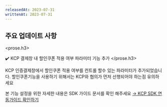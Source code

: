 ```yaml
---
releasedAt: 2023-07-31
writtenAt: 2023-07-31
---
```



## 주요 업데이트 사항

<prose.h3>
  <PaymentV1 />

  ✔️ KCP 결제창 내 할인쿠폰 적용 여부 파라미터 기능 추가
</prose.h3>

KCP 인증결제창에서 할인쿠폰 적용 여부를 컨트롤 할수 있는 파라미터가 추가되었습니다.
할인쿠폰기능을 사용하기 위해서는 KCP와 협의가 먼저 선행되어야 하는점 유의하세요

본 기능 설정을 위한 자세한 내용은 SDK 가이드 문서를 확인 해주세요
[→ KCP SDK 연동가이드 확인하기](/opi/ko/integration/pg/v1/nhn-kcp/nhn-kcp#4-%EA%B8%B0%ED%83%80-%ED%8C%8C%EB%9D%BC%EB%AF%B8%ED%84%B0)

